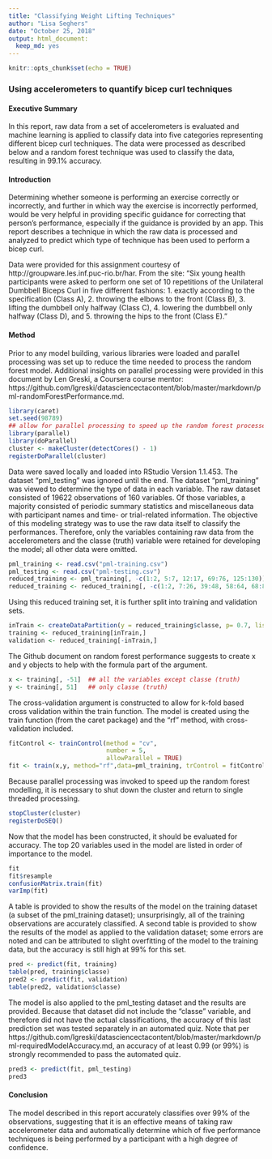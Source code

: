 ---
title: "Classifying Weight Lifting Techniques"
author: "Lisa Seghers"
date: "October 25, 2018"
output: html_document:
  keep_md: yes
---

```{r setup, include=FALSE}
knitr::opts_chunk$set(echo = TRUE)
```

### Using accelerometers to quantify bicep curl techniques

#### Executive Summary

In this report, raw data from a set of accelerometers is evaluated and machine learning is applied to classify data into five categories representing different bicep curl techniques.  The data were processed as described below and a random forest technique was used to classify the data, resulting in 99.1% accuracy.

#### Introduction

Determining whether someone is performing an exercise correctly or incorrectly, and further in which way the exercise is incorrectly performed, would be very helpful in providing specific guidance for correcting that person's performance, especially if the guidance is provided by an app.  This report describes a technique in which the raw data is processed and analyzed to predict which type of technique has been used to perform a bicep curl.

Data were provided for this assignment courtesy of http://groupware.les.inf.puc-rio.br/har.  From the site:
"Six young health participants were asked to perform one set of 10 repetitions of the Unilateral Dumbbell Biceps Curl in five different fashions: 
1. exactly according to the specification (Class A), 
2. throwing the elbows to the front (Class B), 
3. lifting the dumbbell only halfway (Class C), 
4. lowering the dumbbell only halfway (Class D), and 
5. throwing the hips to the front (Class E)."

#### Method

Prior to any model building, various libraries were loaded and parallel processing was set up to reduce the time needed to process the random forest model.  Additional insights on parallel processing were provided in this document by Len Greski, a Coursera course mentor:  https://github.com/lgreski/datasciencectacontent/blob/master/markdown/pml-randomForestPerformance.md.

``` {r setup}
library(caret)
set.seed(98789)
## allow for parallel processing to speed up the random forest processes
library(parallel)
library(doParallel)
cluster <- makeCluster(detectCores() - 1)
registerDoParallel(cluster)
```

Data were saved locally and loaded into RStudio Version 1.1.453.  The dataset "pml_testing" was ignored until the end.  The dataset "pml_training" was viewed to determine the type of data in each variable.  The raw dataset consisted of 19622 observations of 160 variables.  Of those variables, a majority consisted of periodic summary statistics and miscellaneous data with participant names and time- or trial-related information.  The objective of this modeling strategy was to use the raw data itself to classify the performances. Therefore, only the variables containing raw data from the accelerometers and the classe (truth) variable were retained for developing the model; all other data were omitted.

``` {r preprocessing}
pml_training <- read.csv("pml-training.csv")
pml_testing <- read.csv("pml-testing.csv")
reduced_training <- pml_training[, -c(1:2, 5:7, 12:17, 69:76, 125:130)]
reduced_training <- reduced_training[, -c(1:2, 7:26, 39:48, 58:64, 68:82, 84:94, 106:114, 116:125)]
```

Using this reduced training set, it is further split into training and validation sets.

``` {r split}
inTrain <- createDataPartition(y = reduced_training$classe, p= 0.7, list = FALSE)
training <- reduced_training[inTrain,]
validation <- reduced_training[-inTrain,]
```

The Github document on random forest performance suggests to create x and y objects to help with the formula part of the argument.

``` {r formula}
x <- training[, -51]  ## all the variables except classe (truth)
y <- training[, 51]   ## only classe (truth)
```

The cross-validation argument is constructed to allow for k-fold based cross validation within the train function.  The model is created using the train function (from the caret package) and the "rf" method, with cross-validation included.

``` {r cv}
fitControl <- trainControl(method = "cv",
                           number = 5,
                           allowParallel = TRUE)
fit <- train(x,y, method="rf",data=pml_training, trControl = fitControl)
```

Because parallel processing was invoked to speed up the random forest modelling, it is necessary to shut down the cluster and return to single threaded processing.

``` {r shutdown}
stopCluster(cluster)
registerDoSEQ()
```

Now that the model has been constructed, it should be evaluated for accuracy. The top 20 variables used in the model are listed in order of importance to the model.

``` {r results}
fit
fit$resample
confusionMatrix.train(fit)
varImp(fit)
```


A table is provided to show the results of the model on the training dataset (a subset of the pml_training dataset); unsurprisingly, all of the training observations are accurately classified.  A second table is provided to show the results of the model as applied to the validation dataset; some errors are noted and can be attributed to slight overfitting of the model to the training data, but the accuracy is still high at 99% for this set.

``` {r predictions}
pred <- predict(fit, training)
table(pred, training$classe)
pred2 <- predict(fit, validation)
table(pred2, validation$classe)
```

The model is also applied to the pml_testing dataset and the results are provided.  Because that dataset did not include the "classe" variable, and therefore did not have the actual classifications, the accuracy of this last prediction set was tested separately in an automated quiz.  Note that per https://github.com/lgreski/datasciencectacontent/blob/master/markdown/pml-requiredModelAccuracy.md, an accuracy of at least 0.99 (or 99%) is strongly recommended to pass the automated quiz.

``` {r testresults}
pred3 <- predict(fit, pml_testing)
pred3
```


#### Conclusion

The model described in this report accurately classifies over 99% of the observations, suggesting that it is an effective means of taking raw accelerometer data and automatically determine which of five performance techniques is being performed by a participant with a high degree of confidence.
